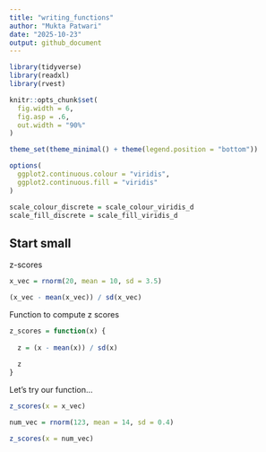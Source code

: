 ```yaml
---
title: "writing_functions"
author: "Mukta Patwari"
date: "2025-10-23"
output: github_document
---
```


```r
library(tidyverse)
library(readxl)
library(rvest)

knitr::opts_chunk$set(
  fig.width = 6,
  fig.asp = .6,
  out.width = "90%"
)

theme_set(theme_minimal() + theme(legend.position = "bottom"))

options(
  ggplot2.continuous.colour = "viridis",
  ggplot2.continuous.fill = "viridis"
)

scale_colour_discrete = scale_colour_viridis_d
scale_fill_discrete = scale_fill_viridis_d
```

## Start small

z-scores

```r
x_vec = rnorm(20, mean = 10, sd = 3.5)

(x_vec - mean(x_vec)) / sd(x_vec)
```

Function to compute z scores

```r
z_scores = function(x) {
  
  z = (x - mean(x)) / sd(x)
  
  z
}
```

Let's try our function...

```r
z_scores(x = x_vec)

num_vec = rnorm(123, mean = 14, sd = 0.4)

z_scores(x = num_vec)
```

